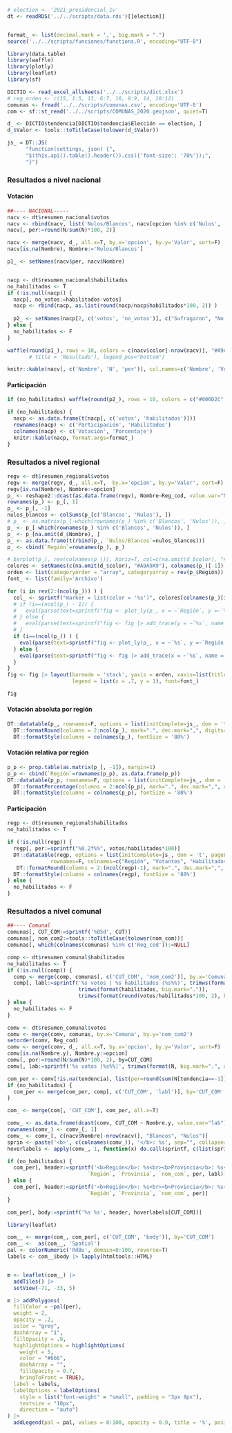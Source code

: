 
```r
# election <- '2021_presidencial_1v'
dt <- readRDS('../../scripts/data.rds')[[election]]


format_ <- list(decimal.mark = ',', big.mark = ".")
source('../../scripts/funciones/functions.R', encoding="UTF-8")
```


```r
library(data.table)
library(waffle)
library(plotly)
library(leaflet)
library(sf)

DICTIO <- read_excel_allsheets('../../scripts/dict.xlsx')
# reg_orden <- c(15, 1:5, 13, 6:7, 16, 8:9, 14, 10:12)
comunas <- fread('../../scripts/comunas.csv', encoding='UTF-8')
com <- sf::st_read('../../scripts/COMUNAS_2020.geojson', quiet=T)

d_ <- DICTIO$tendencia[DICTIO$tendencia$Elección == election, ]
d_$Valor <- tools::toTitleCase(tolower(d_$Valor))

js_ = DT::JS(
      "function(settings, json) {",
      "$(this.api().table().header()).css({'font-size': '70%'});",
      "}")
```



### Resultados a nivel nacional

#### Votación

```r
##---- NACIONAL-----
nacv <- dt$resumen_nacional$votos
nacv <- rbind(nacv, list('Nulos/Blancos', nacv[opcion %in% c('Nulos', 'Blancos'), sum(N)]))[!opcion %in% c('Nulos', 'Blancos')]
nacv[, per:=round(N/sum(N)*100, 2)]

nacv <- merge(nacv, d_, all.x=T, by.x='opcion', by.y='Valor', sort=F)
nacv[is.na(Nombre), Nombre:='Nulos/Blancos']

p1_ <- setNames(nacv$per, nacv$Nombre)


nacp <- dt$resumen_nacional$habilitados
no_habilitados <- T
if (!is.null(nacp)) {
  nacp[, no_votos:=habilitados-votos]
  nacp <- rbind(nacp, as.list(round(nacp/nacp$habilitados*100, 2)) )
  
  p2_ <- setNames(nacp[2, c('votos', 'no_votos')], c("Sufragaron", "No sufragaron"))
} else {
  no_habilitados <- F
}

```


```r
waffle(round(p1_), rows = 10, colors = c(nacv$color[-nrow(nacv)], "#A9A9A9")) #,
       # title = 'Resultado'), legend_pos="bottom")
```


```r
knitr::kable(nacv[, c('Nombre', 'N', 'per')], col.names=c('Nombre', 'Votación', 'Porcentaje'), format.args=format_)
```


#### Participación

```r
if (no_habilitados) waffle(round(p2_), rows = 10, colors = c("#006D2C", "#a1d99b"))
```


```r
if (no_habilitados) {
  nacp <- as.data.frame(t(nacp[, c('votos', 'habilitados')]))
  rownames(nacp) <- c('Participación', 'Habilitados')
  colnames(nacp) <- c('Votación', 'Porcentaje')
  knitr::kable(nacp, format.args=format_)
}
```


### Resultados a nivel regional

```r
regv <- dt$resumen_regional$votos
regv <- merge(regv, d_, all.x=T,  by.x='opcion', by.y='Valor', sort=F)
regv[is.na(Nombre), Nombre:=opcion]
p_ <- reshape2::dcast(as.data.frame(regv), Nombre~Reg_cod, value.var="N")
rownames(p_) <- p_[, 1]
p_ <- p_[, -1]
nulos_blancos <- colSums(p_[c('Blancos', 'Nulos'), ])
# p_ <- as.matrix(p_[-which(rownames(p_) %in% c('Blancos', 'Nulos')), ])
p_ <- p_[-which(rownames(p_) %in% c('Blancos', 'Nulos')), ]
p_ <- p_[na.omit(d_$Nombre), ]
p_ <- as.data.frame(t(rbind(p_, `Nulos/Blancos`=nulos_blancos)))
p_ <- cbind(`Región`=rownames(p_), p_)

# barplot(p_[, rev(colnames(p_))], horiz=T, col=c(na.omit(d_$color), "#A9A9A9"), las=1, beside=F) #, log="x")
colores <- setNames(c(na.omit(d_$color), "#A9A9A9"), colnames(p_)[-1])
orden <- list(categoryorder = "array", categoryarray = rev(p_$Región))
font_ <- list(family='Archivo')

for (i in rev(2:(ncol(p_))) ) {
  col_ <- sprintf("marker = list(color = '%s')", colores[colnames(p_)[i]])
  # if (i==(ncol(p_) - 1)) {
  #   eval(parse(text=sprintf("fig <- plot_ly(p_, x = ~`Región`, y =~`%s`, type='bar', name='%s', orientation = 'v', %s)", colnames(p_)[i], colnames(p_)[i], col_)) )
  # } else {
  #   eval(parse(text=sprintf("fig <- fig |> add_trace(y = ~`%s`, name = '%s', %s)", colnames(p_)[i], colnames(p_)[i], col_)) )  
  # }
  if (i==(ncol(p_)) ) {
    eval(parse(text=sprintf("fig <- plot_ly(p_, x = ~`%s`, y =~`Región`, type='bar', name='%s', orientation = 'v', %s)", colnames(p_)[i], colnames(p_)[i], col_)) )
  } else {
    eval(parse(text=sprintf("fig <- fig |> add_trace(x = ~`%s`, name = '%s', %s)", colnames(p_)[i], colnames(p_)[i], col_)) )  
  }
}
fig <- fig |> layout(barmode = 'stack', yaxis = orden, xaxis=list(title='Número de votos'),
                     legend = list(x = .7, y = 1), font=font_)
```

```r
fig
```


#### Votación absoluta por región

```r
DT::datatable(p_, rownames=F, options = list(initComplete=js_, dom = 't', pageLength = 500, columnDefs = list(list(className = 'dt-center', targets = "_all"))) ) |>
  DT::formatRound(columns = 2:ncol(p_), mark=".", dec.mark=",", digits=0) |>
  DT::formatStyle(columns = colnames(p_), fontSize = '80%')
```


#### Votación relativa por región

```r
p_p <- prop.table(as.matrix(p_[, -1]), margin=1)
p_p <- cbind(`Región`=rownames(p_p), as.data.frame(p_p))
DT::datatable(p_p, rownames=F, options = list(initComplete=js_, dom = 't', pageLength = 500, columnDefs = list(list(className = 'dt-center', targets = "_all"))) ) |>
  DT::formatPercentage(columns = 2:ncol(p_p), mark=".", dec.mark=",", digits=2) |>
  DT::formatStyle(columns = colnames(p_p), fontSize = '80%')

```


#### Participación

```r
regp <- dt$resumen_regional$habilitados
no_habilitados <- T

if (!is.null(regp)) {
  regp[, per:=sprintf("%0.2f%%", votos/habilitados*100)]
  DT::datatable(regp, options = list(initComplete=js_, dom = 't', pageLength = 500, columnDefs = list(list(className = 'dt-center', targets = "_all"))), 
              rownames=F, colnames=c("Región", "Votantes", "Habilitados", "Porcentaje participación")) |>
   DT::formatRound(columns = 2:(ncol(regp)-1), mark=".", dec.mark=",", digits=0) |>
  DT::formatStyle(columns = colnames(regp), fontSize = '80%')
} else {
  no_habilitados <- F
}
```



### Resultados a nivel comunal

```r
##---- Comunal
comunas[, CUT_COM:=sprintf('%05d', CUT)]
comunas[, nom_com2:=tools::toTitleCase(tolower(nom_com))]
comunas[, which(colnames(comunas) %in% c('Reg_cod')):=NULL]

comp <- dt$resumen_comunal$habilitados
no_habilitados <- T
if (!is.null(comp)) {
  comp <- merge(comp, comunas[, c('CUT_COM', 'nom_com2')], by.x='Comuna', by.y='nom_com2')
  comp[, labl:=sprintf('%s votos | %s habilitados (%s%%)', trimws(format(votos, big.mark=".")), 
                       trimws(format(habilitados, big.mark=".")),
                       trimws(format(round(votos/habilitados*100, 2), big.mark=".", decimal.mark=",")))]  
} else {
  no_habilitados <- F
}

comv <- dt$resumen_comunal$votos
comv <- merge(comv, comunas, by.x='Comuna', by.y='nom_com2')
setorder(comv, Reg_cod)
comv <- merge(comv, d_, all.x=T, by.x='opcion', by.y='Valor', sort=F)
comv[is.na(Nombre.y), Nombre.y:=opcion]
comv[, por:=round(N/sum(N)*100, 2), by=CUT_COM]
comv[, lab:=sprintf('%s votos [%s%%]', trimws(format(N, big.mark=".", decimal.mark=",")), trimws(format(por, big.mark=".", decimal.mark=",")) )]

com_per <- comv[!is.na(tendencia), list(per=round(sum(N[tendencia==-1]) / sum(N) * 100, 1) ), by=c("CUT_COM", "nom_com", "Región", "Provincia")]
if (no_habilitados) {
  com_per <- merge(com_per, comp[, c('CUT_COM', 'labl')], by='CUT_COM', sort=F)  
}

com_ <- merge(com[, 'CUT_COM'], com_per, all.x=T)

comv_ <- as.data.frame(dcast(comv, CUT_COM ~ Nombre.y, value.var="lab"))
rownames(comv_) <- comv_[, 1]
comv_ <- comv_[, c(nacv$Nombre[-nrow(nacv)], "Blancos", "Nulos")]
sprin <- paste('<b>', c(colnames(comv_)), '</b>: %s', sep="", collapse='<br>')
hoverlabels <- apply(comv_, 1, function(x) do.call(sprintf, c(list(sprin), as.list(x))))

if (no_habilitados) {
  com_per[, header:=sprintf('<b>Región</b>: %s<br><b>Provincia</b>: %s<br><b>Comuna</b>: %s<br><br><b>Votación de Izquierda</b>: %s%%<br><b>Participación</b>: %s<br><br>', 
                          `Región`, `Provincia`, `nom_com`, per, labl)]
} else {
  com_per[, header:=sprintf('<b>Región</b>: %s<br><b>Provincia</b>: %s<br><b>Comuna</b>: %s<br><br><b>Votación de Izquierda</b>: %s%%<br><br>', 
                          `Región`, `Provincia`, `nom_com`, per)]
}

com_per[, body:=sprintf('%s %s', header, hoverlabels[CUT_COM])]
```


```r
library(leaflet)

com__ <- merge(com_, com_per[, c('CUT_COM', 'body')], by='CUT_COM')
com__ <-  as(com__, 'Spatial')
pal <- colorNumeric('RdBu', domain=0:100, reverse=T)
labels <- com__$body |> lapply(htmltools::HTML)


m <- leaflet(com__) |>
  addTiles() |>
  setView(-71, -33, 5)

m |> addPolygons(
  fillColor = ~pal(per),
  weight = 2,
  opacity = .2,
  color = "grey",
  dashArray = "1",
  fillOpacity = .9,
  highlightOptions = highlightOptions(
    weight = 5,
    color = "#666",
    dashArray = "",
    fillOpacity = 0.7,
    bringToFront = TRUE),
  label = labels,
  labelOptions = labelOptions(
    style = list("font-weight" = "small", padding = "3px 8px"),
    textsize = "10px",
    direction = "auto")
) |> 
  addLegend(pal = pal, values = 0:100, opacity = 0.9, title = '%', position = "bottomright")
```